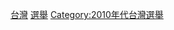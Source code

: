 {{cat year nav
| year = 2014
| cat = 台灣選舉
| sortkey = 台灣選舉
| article = 台灣選舉
| in = 
}}

[[Category:2014年亞洲選舉|台灣]]
[[Category:2014年台湾政治事件|選舉]]
[[Category:2010年代台灣選舉|Category:2010年代台灣選舉]]